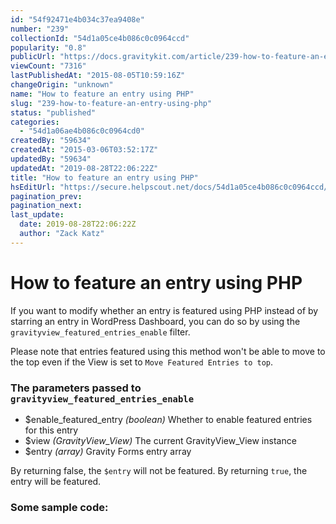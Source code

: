 ```yaml
---
id: "54f92471e4b034c37ea9408e"
number: "239"
collectionId: "54d1a05ce4b086c0c0964ccd"
popularity: "0.8"
publicUrl: "https://docs.gravitykit.com/article/239-how-to-feature-an-entry-using-php"
viewCount: "7316"
lastPublishedAt: "2015-08-05T10:59:16Z"
changeOrigin: "unknown"
name: "How to feature an entry using PHP"
slug: "239-how-to-feature-an-entry-using-php"
status: "published"
categories: 
  - "54d1a06ae4b086c0c0964cd0"
createdBy: "59634"
createdAt: "2015-03-06T03:52:17Z"
updatedBy: "59634"
updatedAt: "2019-08-28T22:06:22Z"
title: "How to feature an entry using PHP"
hsEditUrl: "https://secure.helpscout.net/docs/54d1a05ce4b086c0c0964ccd/article/54f92471e4b034c37ea9408e"
pagination_prev: 
pagination_next: 
last_update:
  date: 2019-08-28T22:06:22Z
  author: "Zack Katz"
---
```


# How to feature an entry using PHP

If you want to modify whether an entry is featured using PHP instead of by starring an entry in WordPress Dashboard, you can do so by using the `gravityview_featured_entries_enable` filter.

Please note that entries featured using this method won't be able to move to the top even if the View is set to `Move Featured Entries to top`.

### The parameters passed to `gravityview_featured_entries_enable`

- $enable\_featured\_entry *(boolean)* Whether to enable featured entries for this entry
- $view *(GravityView\_View)* The current GravityView\_View instance
- $entry *(array)* Gravity Forms entry array

By returning false, the `$entry` will not be featured. By returning `true`, the entry will be featured.

### Some sample code:

<script src="https://gist.github.com/zackkatz/ce14682702ef76b46d60.js" type="text/javascript"></script>